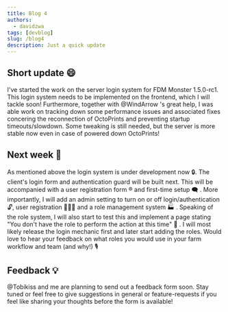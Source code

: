 ```yaml
---
title: Blog 4
authors:
  - davidzwa
tags: [devblog]
slug: /blog4
description: Just a quick update
---
```


## Short update 😄

I've started the work on the server login system for FDM Monster 1.5.0-rc1. This login system needs to be implemented on the frontend, which I will tackle soon! Furthermore, together with @WindArrow 's great help, I was able  work on tracking down some performance issues and associated fixes concering the reconnection of OctoPrints and preventing startup timeouts/slowdown. Some tweaking is still needed, but the server is more stable now even in case of powered down OctoPrints!

<!--truncate-->

## Next week 📆

As mentioned above the login system is under development now 🔒. The client's login form and authentication guard will be built next. This will be accompanied with a user registration form ®️  and first-time setup 🗨️ . More importantly, I will add an admin setting to turn on or off login/authentication 🔓, user registration 🧑🏼‍🏭  and a role management system 🏭 . Speaking of the role system, I will also start to test this and implement a page stating "You don't have the role to perform the action at this time" 🔐 .
I will most likely release the login mechanic first and later start adding the roles. Would love to hear your feedback on what roles you would use in your farm workflow and team (and why!) 🎙️

## Feedback 💡

@Tobikiss and me are planning to send out a feedback form soon. Stay tuned or feel free to give suggestions in ⁠general or ⁠feature-requests if you feel like sharing your thoughts before the form is available!

